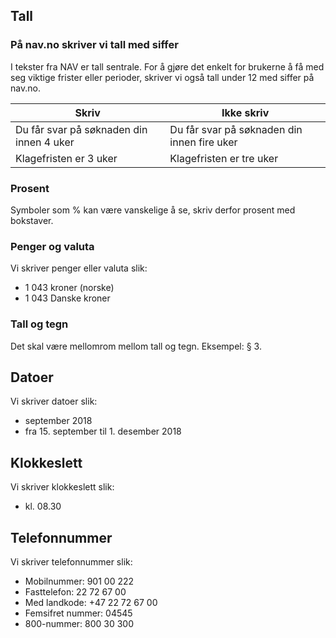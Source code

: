 
## Tall

### På nav.no skriver vi tall med siffer

I tekster fra NAV er tall sentrale. For å gjøre det enkelt for brukerne å få med seg viktige frister eller perioder, skriver vi også tall under 12 med siffer på nav.no.

<table className="tabell tabell--stripet tabell--dos-donts">
    <thead>
        <tr>
            <th>Skriv</th>
            <th>Ikke skriv</th>
        </tr>
    </thead>
    <tbody>
        <tr>
            <td>
                <i className="language__table-icon"><SuccessIcon /></i>
                Du får svar på søknaden din innen 4 uker
            </td>
            <td>
                <i className="language__table-icon"><ErrorIcon /></i>
                Du får svar på søknaden din innen fire uker
            </td>
        </tr>
        <tr>
            <td>
                <i className="language__table-icon"><SuccessIcon /></i>
                Klagefristen er 3 uker
            </td>
            <td>
                <i className="language__table-icon"><ErrorIcon /></i>
                Klagefristen er tre uker
            </td>
        </tr>
    </tbody>
</table>

### Prosent

Symboler som % kan være vanskelige å se, skriv derfor prosent med bokstaver. 

### Penger og valuta

Vi skriver penger eller valuta slik:

- 1 043 kroner (norske)
- 1 043 Danske kroner

### Tall og tegn

Det skal være mellomrom mellom tall og tegn. Eksempel: § 3.
    
## Datoer

Vi skriver datoer slik:

- september 2018
- fra 15. september til 1. desember 2018 

## Klokkeslett 

Vi skriver klokkeslett slik: 

- kl. 08.30

## Telefonnummer

Vi skriver telefonnummer slik:

- Mobilnummer: 901 00 222
- Fasttelefon: 22 72 67 00
- Med landkode: +47 22 72 67 00
- Femsifret nummer: 04545
- 800-nummer: 800 30 300

